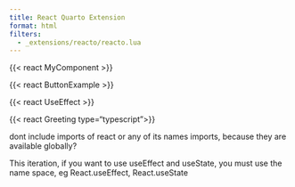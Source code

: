 ```yaml
---
title: React Quarto Extension
format: html
filters:
  - _extensions/reacto/reacto.lua
---
```

{{< react MyComponent >}}   

{{< react ButtonExample >}}

{{< react UseEffect >}}

{{< react Greeting type="typescript">}}

dont include imports of react or any of its names imports, because they are available globally?

This iteration, if you want to use useEffect and useState, you must use the name space, eg React.useEffect, React.useState
